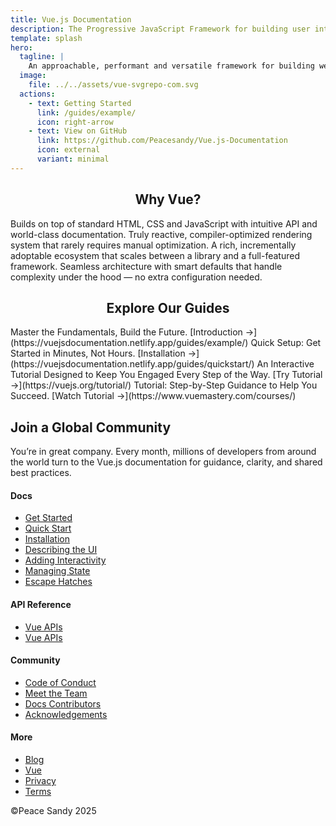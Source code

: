 ```yaml
---
title: Vue.js Documentation
description: The Progressive JavaScript Framework for building user interfaces
template: splash
hero:
  tagline: |
    An approachable, performant and versatile framework for building web user interfaces.
  image:
    file: ../../assets/vue-svgrepo-com.svg
  actions:
    - text: Getting Started
      link: /guides/example/
      icon: right-arrow
    - text: View on GitHub
      link: https://github.com/Peacesandy/Vue.js-Documentation
      icon: external
      variant: minimal
---
```



<div style="text-align: center;">

## Why Vue?

</div>

<CardGrid stagger>
	<Card title='Approchable' icon='pencil'>
		Builds on top of standard HTML, CSS and JavaScript with intuitive API and
		world-class documentation.
	</Card>
	<Card title='Performant' icon='add-document'>
		Truly reactive, compiler-optimized rendering system that rarely requires
		manual optimization.
	</Card>
	<Card title='Versatile' icon='setting'>
		A rich, incrementally adoptable ecosystem that scales between a library and
		a full-featured framework.
	</Card>
	<Card title='Seamless' icon='open-book'>
		Seamless architecture with smart defaults that handle complexity under the
		hood — no extra configuration needed.
	</Card>
</CardGrid>

<div style="text-align: center;">

## Explore Our Guides

</div>

<CardGrid stagger>
	<Card title='🎰Learn the Basics'>
		Master the Fundamentals, Build the Future. [Introduction
		→](https://vuejsdocumentation.netlify.app/guides/example/)
	</Card>
	<Card title='🔧Quick Setup'>
		Quick Setup: Get Started in Minutes, Not Hours. [Installation
		→](https://vuejsdocumentation.netlify.app/guides/quickstart/)
	</Card>
	<Card title='💻Interactive Tutorial'>
		An Interactive Tutorial Designed to Keep You Engaged Every Step of the Way.
		[Try Tutorial →](https://vuejs.org/tutorial/)
	</Card>
	<Card title='📃Tutorial'>
		Tutorial: Step-by-Step Guidance to Help You Succeed. [Watch Tutorial
		→](https://www.vuemastery.com/courses/)
	</Card>
</CardGrid>

<section class='community-cta'>
	<h2>Join a Global Community</h2>
	<p>
		You’re in great company. Every month, millions of developers from around the
		world turn to the Vue.js documentation for guidance, clarity, and shared
		best practices.
	</p>
</section>

<footer class="footer">
  <div class="footer-grid">
    <div class="footer-column">
      <h4>Docs</h4>
      <ul>
        <li><a href="#">Get Started</a></li>
        <li><a href="#">Quick Start</a></li>
        <li><a href="#">Installation</a></li>
        <li><a href="#">Describing the UI</a></li>
        <li><a href="#">Adding Interactivity</a></li>
        <li><a href="#">Managing State</a></li>
        <li><a href="#">Escape Hatches</a></li>
      </ul>
    </div>
    <div class="footer-column">
      <h4>API Reference</h4>
      <ul>
        <li><a href="#">Vue APIs</a></li>
        <li><a href="#">Vue APIs</a></li>
      </ul>
    </div>
    <div class="footer-column">
      <h4>Community</h4>
      <ul>
        <li><a href="#">Code of Conduct</a></li>
        <li><a href="#">Meet the Team</a></li>
        <li><a href="#">Docs Contributors</a></li>
        <li><a href="#">Acknowledgements</a></li>
      </ul>
    </div>
    <div class="footer-column">
      <h4>More</h4>
      <ul>
        <li><a href="#">Blog</a></li>
        <li><a href="#">Vue</a></li>
        <li><a href="#">Privacy</a></li>
        <li><a href="#">Terms</a></li>
      </ul>
    </div>
  </div>

  <div class="footer-bottom">
    <span>©Peace Sandy</span>
    <span>2025</span>
  </div>
</footer>
